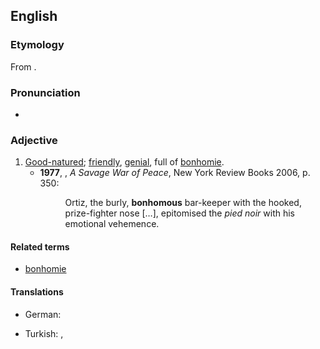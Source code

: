 ==English==

===Etymology===
From {{suffix|bonhomie|ous|alt1=bonhom(ie)}}.

===Pronunciation===
*{{a|UK}} {{IPA|/ˈbɒnəməs/}}

===Adjective===
{{en-adj}}

# [[good-natured|Good-natured]]; [[friendly]], [[genial]], full of [[bonhomie]].
#*'''1977''', {{w|Alistair Horne}}, ''A Savage War of Peace'', New York Review Books 2006, p. 350:
#*:Ortiz, the burly, '''bonhomous''' bar-keeper with the hooked, prize-fighter nose […], epitomised the ''pied noir'' with his emotional vehemence.

====Related terms====
* [[bonhomie]]

====Translations====
{{trans-top}}
* German: {{t|de|gutmütig}}
{{trans-mid}}
* Turkish: {{t|tr|iyi huylu}}, {{t+|tr|iyi niyetli}}
{{trans-bottom}}